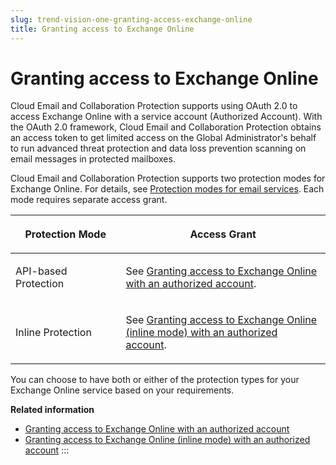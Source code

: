 ```yaml
---
slug: trend-vision-one-granting-access-exchange-online
title: Granting access to Exchange Online
---
```

# Granting access to Exchange Online

Cloud Email and Collaboration Protection supports using OAuth 2.0 to access Exchange Online with a service account (Authorized Account). With the OAuth 2.0 framework, Cloud Email and Collaboration Protection obtains an access token to get limited access on the Global Administrator's behalf to run advanced threat protection and data loss prevention scanning on email messages in protected mailboxes.

Cloud Email and Collaboration Protection supports two protection modes for Exchange Online. For details, see [Protection modes for email services](protection-modes-for-email-services.mdx). Each mode requires separate access grant.

<table>
<colgroup>
<col style="width: 35%" />
<col style="width: 65%" />
</colgroup>
<thead>
<tr>
<th><p>Protection Mode</p></th>
<th><p>Access Grant</p></th>
</tr>
</thead>
<tbody>
<tr>
<td><p>API-based Protection</p></td>
<td><p>See <a href="trend-vision-one-access-exchange-auth-acct">Granting access to Exchange Online with an authorized account</a>.</p></td>
</tr>
<tr>
<td><p>Inline Protection</p></td>
<td><p>See <a href="trend-vision-one-grant-exchange-inline-auth">Granting access to Exchange Online (inline mode) with an authorized account</a>.</p></td>
</tr>
</tbody>
</table>

You can choose to have both or either of the protection types for your Exchange Online service based on your requirements.

**Related information**

- [Granting access to Exchange Online with an authorized account](access-exchange-auth-acct.mdx)
- [Granting access to Exchange Online (inline mode) with an authorized account](grant-exchange-inline-auth.mdx)
:::

